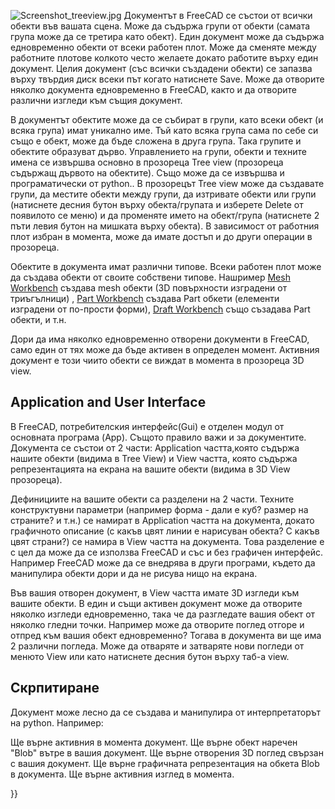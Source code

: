<languages/>

{{Docnav
|[[Navigation_Cube|Navigation Cube]]
|[[Property_editor|Property editor]]
}}

{{TOCright}}

[[Image:Screenshot treeview.jpg|left]]
Документът в FreeCAD се състои от всички обекти във вашата сцена. Може да съдържа групи от обекти (самата група може да се третира като обект). Един документ може да съдържа едновременно обекти от всеки работен плот. Може да сменяте между работните плотове колкото често желаете докато работите върху един документ. Целия документ (със всички създадени обекти) се запазва върху твърдия диск всеки път когато натиснете Save. Може да отворите няколко документа едновременно в FreeCAD, както и да отворите различни изгледи към същия документ.

<div class="mw-translate-fuzzy">
В документът обектите може да се събират в групи, като всеки обект (и всяка група) имат уникално име. Тъй като всяка група сама по себе си също е обект, може да бъде сложена в друга група. Така групите и обектите образуват дърво. Управлението на групи, обекти и техните имена се извършва основно в прозореца Tree view (прозореца съдържащ дървото на обектите). Също може да се извършва и програматически от python.. В прозорецът Tree view може да създавате групи, да местите обекти между групи, да изтривате обекти или групи (натиснете десния бутон върху обекта/групата и изберете Delete от появилото се меню) и да променяте името на обект/група (натиснете 2 пъти левия бутон на мишката върху обекта). В зависимост от работния плот избран в момента, може да имате достъп и до други операции в прозореца.
</div>

<div class="mw-translate-fuzzy">
Обектите в документа имат различни типове. Всеки работен плот може да създава обекти от своите собствени типове. Нашример [[Mesh Workbench]] създава mesh обекти (3D повърхности изградени от триъгълници) , [[Part Workbench]] създава Part обкети (елементи изградени от по-прости форми), [[Draft Workbench]] също съзадава Part обекти, и т.н.
</div>

Дори да има няколко едновременно отворени документи в FreeCAD, само един от тях може да бъде активен в определен момент. Активния документ е този чиито обекти се виждат в момента в прозореца 3D view.

==Application and User Interface==

<div class="mw-translate-fuzzy">
В FreeCAD, потребителския интерфейс(Gui) е отделен модул от основната програма (App). Същото правило важи и за документите. Документа се състои от 2 части: Application частта,която съдържа нашите обекти (видима в Tree View) и View частта, която съдържа репрезентацията на екрана на вашите обекти (видима в 3D View прозореца).
</div> 

<div class="mw-translate-fuzzy">
Дефинициите на вашите обекти са разделени на 2 части. Техните конструктувни параметри (например форма - дали е куб? размер на страните? и т.н.) се намират в Application частта на документа, докато графичното описание (с какъв цвят линии е нарисуван обекта? С какъв цвят страни?) се намира в View частта на документа. Това разделение е с цел да може да се използва FreeCAD и със и без графичен интерфейс. Например FreeCAD може да се внедрява в други програми, където да манипулира обекти дори и да не рисува нищо на екрана.
</div>

Във вашия отворен документ, в View частта имате 3D изгледи към вашите обекти. В един и същи активен документ може да отворите няколко изгледи едновременно, така че да разгледате вашия обект от няколко гледни точки. Например може да отворите поглед отгоре и отпред към вашия обект едновременно? Тогава в документа ви ще има 2 различни погледа. Може да отваряте и затваряте нови погледи от менюто View или като натиснете десния бутон върху таб-а view.

==Скрпитиране==

<div class="mw-translate-fuzzy">
Документ може лесно да се създава и манипулира от интерпретаторът на  python. Например:
</div>
{{Code|code=
FreeCAD.ActiveDocument
}}
Ще върне активния в момента документ.
{{Code|code=
FreeCAD.ActiveDocument.Blob
}}
Ще върне обект наречен "Blob" вътре в вашия документ.
{{Code|code=
FreeCADGui.ActiveDocument
}}
Ще върне отворения 3D поглед свързан с вашия документ.
{{Code|code=
FreeCADGui.ActiveDocument.Blob
}}
Ще върне графичната репрезентация на обкета Blob в документа.
{{Code|code=
FreeCADGui.ActiveDocument.ActiveView
}}
Ще върне активния изглед в момента.


<div class="mw-translate-fuzzy">
{{docnav|Mouse Model/bg|Preferences Editor/bg}}
</div>

{{Userdocnavi{{#translation:}}}}